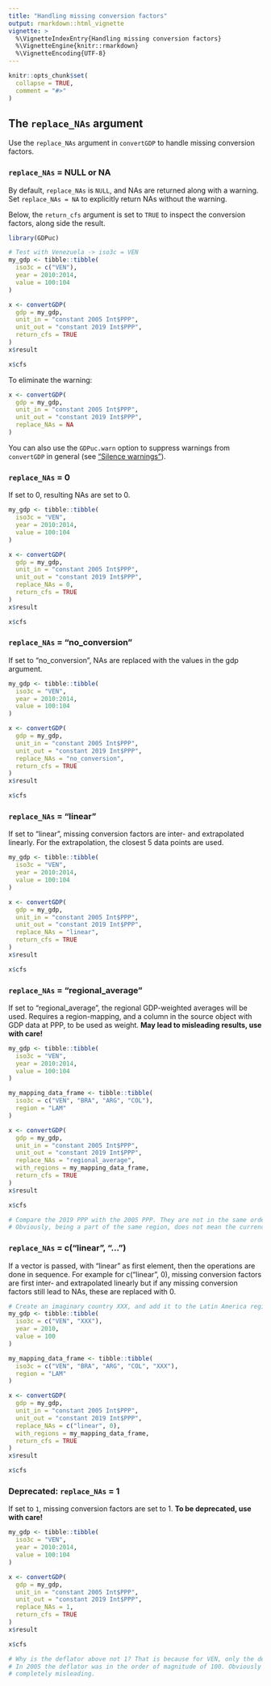 ```yaml
---
title: "Handling missing conversion factors"
output: rmarkdown::html_vignette
vignette: >
  %\VignetteIndexEntry{Handling missing conversion factors}
  %\VignetteEngine{knitr::rmarkdown}
  %\VignetteEncoding{UTF-8}
---
```


```r
knitr::opts_chunk$set(
  collapse = TRUE,
  comment = "#>"
)
```

## The `replace_NAs` argument

Use the `replace_NAs` argument in `convertGDP` to handle missing conversion factors.  

### `replace_NAs` = NULL or NA  
 
By default, `replace_NAs` is `NULL`, and NAs are returned along with a warning.
Set `replace_NAs = NA` to explicitly return NAs without the warning.  

Below, the `return_cfs` argument is set to `TRUE` to inspect the conversion factors, along side the result.


```r
library(GDPuc)

# Test with Venezuela -> iso3c = VEN
my_gdp <- tibble::tibble(
  iso3c = c("VEN"),
  year = 2010:2014,
  value = 100:104
)

x <- convertGDP(
  gdp = my_gdp,
  unit_in = "constant 2005 Int$PPP",
  unit_out = "constant 2019 Int$PPP",
  return_cfs = TRUE
)
x$result

x$cfs
```
To eliminate the warning:
```r
x <- convertGDP(
  gdp = my_gdp, 
  unit_in = "constant 2005 Int$PPP", 
  unit_out = "constant 2019 Int$PPP",
  replace_NAs = NA
)
```

You can also use the `GDPuc.warn` option to suppress warnings from `convertGDP` in general (see ["Silence warnings"](https://pik-piam.github.io/GDPuc/articles/warn.html)).

### `replace_NAs` = 0  

If set to 0, resulting NAs are set to 0.

```r
my_gdp <- tibble::tibble(
  iso3c = "VEN",
  year = 2010:2014,
  value = 100:104
)

x <- convertGDP(
  gdp = my_gdp,
  unit_in = "constant 2005 Int$PPP",
  unit_out = "constant 2019 Int$PPP",
  replace_NAs = 0,
  return_cfs = TRUE
)
x$result

x$cfs
```


### `replace_NAs` = "no_conversion"  

If set to "no_conversion", NAs are replaced with the values in the gdp argument.

```r
my_gdp <- tibble::tibble(
  iso3c = "VEN",
  year = 2010:2014,
  value = 100:104
)

x <- convertGDP(
  gdp = my_gdp,
  unit_in = "constant 2005 Int$PPP",
  unit_out = "constant 2019 Int$PPP",
  replace_NAs = "no_conversion",
  return_cfs = TRUE
)
x$result

x$cfs
```


### `replace_NAs` = "linear"

If set to "linear", missing conversion factors are inter- and extrapolated linearly. For the extrapolation, the closest 5 data points are used.

```r
my_gdp <- tibble::tibble(
  iso3c = "VEN",
  year = 2010:2014,
  value = 100:104
)

x <- convertGDP(
  gdp = my_gdp,
  unit_in = "constant 2005 Int$PPP",
  unit_out = "constant 2019 Int$PPP",
  replace_NAs = "linear",
  return_cfs = TRUE
)
x$result

x$cfs
```

### `replace_NAs` = "regional_average"

If set to "regional_average", the regional GDP-weighted averages will be used. Requires a region-mapping, and a column in the source object with GDP data at PPP, to be used as weight. **May lead to misleading results, use with care!**

```r
my_gdp <- tibble::tibble(
  iso3c = "VEN",
  year = 2010:2014,
  value = 100:104
)

my_mapping_data_frame <- tibble::tibble(
  iso3c = c("VEN", "BRA", "ARG", "COL"),
  region = "LAM"
)

x <- convertGDP(
  gdp = my_gdp,
  unit_in = "constant 2005 Int$PPP",
  unit_out = "constant 2019 Int$PPP",
  replace_NAs = "regional_average",
  with_regions = my_mapping_data_frame,
  return_cfs = TRUE
)
x$result

x$cfs

# Compare the 2019 PPP with the 2005 PPP. They are not in the same order of magnitude. 
# Obviously, being a part of the same region, does not mean the currencies are of the same strength.
```

### `replace_NAs` = c("linear", "...")

If a vector is passed, with "linear" as first element, then the operations are done in sequence. 
For example for c("linear", 0), missing conversion factors are first inter- and extrapolated linearly but 
if any missing conversion factors still lead to NAs, these are replaced with 0.

```r
# Create an imaginary country XXX, and add it to the Latin America region
my_gdp <- tibble::tibble(
  iso3c = c("VEN", "XXX"),
  year = 2010,
  value = 100
)

my_mapping_data_frame <- tibble::tibble(
  iso3c = c("VEN", "BRA", "ARG", "COL", "XXX"),
  region = "LAM"
)

x <- convertGDP(
  gdp = my_gdp,
  unit_in = "constant 2005 Int$PPP",
  unit_out = "constant 2019 Int$PPP",
  replace_NAs = c("linear", 0),
  with_regions = my_mapping_data_frame,
  return_cfs = TRUE
)
x$result

x$cfs
```

### Deprecated: `replace_NAs` = 1

If set to `1`, missing conversion factors are set to 1. **To be deprecated, use with care!**

```r
my_gdp <- tibble::tibble(
  iso3c = "VEN",
  year = 2010:2014,
  value = 100:104
)

x <- convertGDP(
  gdp = my_gdp,
  unit_in = "constant 2005 Int$PPP",
  unit_out = "constant 2019 Int$PPP",
  replace_NAs = 1,
  return_cfs = TRUE
)
x$result

x$cfs

# Why is the deflator above not 1? That is because for VEN, only the deflator value in 2019 was set to 1. 
# In 2005 the deflator was in the order of magnitude of 100. Obviously setting the deflator to 1 in 2019 is 
# completely misleading.
```

